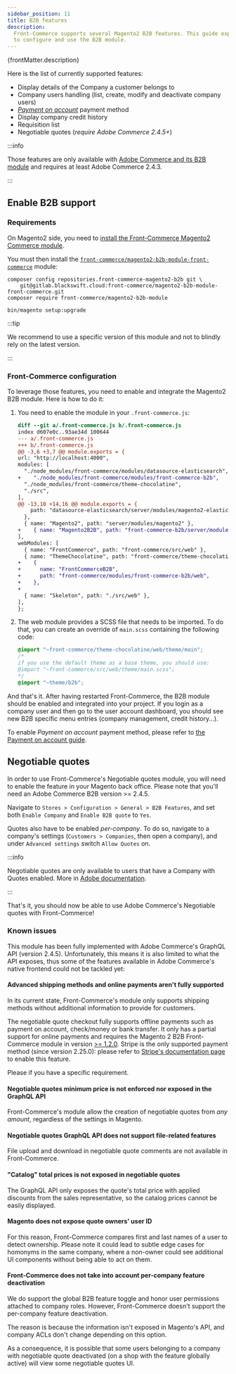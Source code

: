 ```yaml
---
sidebar_position: 11
title: B2B features
description:
  Front-Commerce supports several Magento2 B2B features. This guide explains how
  to configure and use the B2B module.
---
```



<SinceVersion tag="2.11" />

<p>{frontMatter.description}</p>

Here is the list of currently supported features:

- Display details of the Company a customer belongs to
- Company users handling (list, create, modify and deactivate company users)
- [_Payment on account_](/docs/2.x/advanced/payments/payment-on-account) payment
  method
- Display company credit history
- Requisition list
- Negotiable quotes (_require Adobe Commerce 2.4.5+_)

:::info

Those features are only available with
[Adobe Commerce and its B2B module](https://docs.magento.com/user-guide/getting-started.html#b2b-features)
and requires at least Adobe Commerce 2.4.3.

:::

## Enable B2B support

### Requirements

On Magento2 side, you need to
[install the Front-Commerce Magento2 Commerce module](/docs/2.x/magento2/commerce#magento2-commerce-module-installation).

You must then install the
[`front-commerce/magento2-b2b-module-front-commerce`](https://gitlab.blackswift.cloud/front-commerce/magento2-b2b-module-front-commerce)
module:

```shell
composer config repositories.front-commerce-magento2-b2b git \
    git@gitlab.blackswift.cloud:front-commerce/magento2-b2b-module-front-commerce.git
composer require front-commerce/magento2-b2b-module

bin/magento setup:upgrade
```

:::tip

We recommend to use a specific version of this module and not to blindly rely on
the latest version.

:::

### Front-Commerce configuration

To leverage those features, you need to enable and integrate the Magento2 B2B
module. Here is how to do it:

1. You need to enable the module in your `.front-commerce.js`:

   ```diff title=".front-commerce.js"
   diff --git a/.front-commerce.js b/.front-commerce.js
   index d607e0c..93ae34d 100644
   --- a/.front-commerce.js
   +++ b/.front-commerce.js
   @@ -3,6 +3,7 @@ module.exports = {
   url: "http://localhost:4000",
   modules: [
     "./node_modules/front-commerce/modules/datasource-elasticsearch",
   +    "./node_modules/front-commerce/modules/front-commerce-b2b",
     "./node_modules/front-commerce/theme-chocolatine",
     "./src",
   ],
   @@ -13,10 +14,16 @@ module.exports = {
       path: "datasource-elasticsearch/server/modules/magento2-elasticsearch",
     },
     { name: "Magento2", path: "server/modules/magento2" },
   +    { name: "Magento2B2B", path: "front-commerce-b2b/server/modules/magento2" },
   ],
   webModules: [
     { name: "FrontCommerce", path: "front-commerce/src/web" },
     { name: "ThemeChocolatine", path: "front-commerce/theme-chocolatine/web" },
   +    {
   +      name: "FrontCommerceB2B",
   +      path: "front-commerce/modules/front-commerce-b2b/web",
   +    },
   +
     { name: "Skeleton", path: "./src/web" },
   ],
   };
   ```

1. The web module provides a SCSS file that needs to be imported. To do that,
   you can create an override of `main.scss` containing the following code:

   ```scss title="src/web/theme/main.scss"
   @import "~front-commerce/theme-chocolatine/web/theme/main";
   /*
   if you use the default theme as a base theme, you should use:
   @import "~front-commerce/src/web/theme/main.scss";
   */
   @import "~theme/b2b";
   ```

And that's it. After having restarted Front-Commerce, the B2B module should be
enabled and integrated into your project. If you login as a company user and
then go to the user account dashboard, you should see new B2B specific menu
entries (company management, credit history…).

To enable _Payment on account_ payment method, please refer to
[the Payment on account guide](/docs/2.x/advanced/payments/payment-on-account).

## Negotiable quotes

<SinceVersion tag="2.23" />

In order to use Front-Commerce's Negotiable quotes module, you will need to
enable the feature in your Magento back office. Please note that you'll need an
Adobe Commerce B2B version >= 2.4.5.

Navigate to `Stores > Configuration > General > B2B Features`, and set both
`Enable Company` and `Enable B2B quote` to `Yes`.

Quotes also have to be enabled _per-company_. To do so, navigate to a company's
settings (`Customers > Companies`, then open a company), and under
`Advanced settings` switch `Allow Quotes` on.

:::info

Negotiable quotes are only available to users that have a Company with Quotes
enabled. More in
[Adobe documentation](https://experienceleague.adobe.com/docs/commerce-admin/b2b/quotes/configure-quotes.html).

:::

That's it, you should now be able to use Adobe Commerce's Negotiable quotes with
Front-Commerce!

### Known issues

This module has been fully implemented with Adobe Commerce's GraphQL API
(version 2.4.5). Unfortunately, this means it is also limited to what the API
exposes, thus some of the features available in Adobe Commerce's native frontend
could not be tackled yet:

#### Advanced shipping methods and online payments aren't fully supported

In its current state, Front-Commerce's module only supports shipping methods without additional information to provide for customers.

The negotiable quote checkout fully supports offline payments such as payment on account, check/money or bank transfer. It only has a partial support for online payments and requires the Magento 2 B2B Front-Commerce module in version [>= 1.2.0](https://gitlab.blackswift.cloud/front-commerce/magento2-b2b-module-front-commerce/-/releases/1.2.0). Stripe is the only supported payment method (since version 2.25.0): please refer to [Stripe's documentation page](/docs/2.x/advanced/payments/stripe#adobe-commerce-b2b) to enable this feature.

Please <ContactLink /> if you have a specific requirement.

#### Negotiable quotes minimum price is not enforced nor exposed in the GraphQL API

Front-Commerce's module allow the creation of negotiable quotes from _any
amount_, regardless of the settings in Magento.

#### Negotiable quotes GraphQL API does not support file-related features

File upload and download in negotiable quote comments are not available in
Front-Commerce.

#### "Catalog" total prices is not exposed in negotiable quotes

The GraphQL API only exposes the quote's total price with applied discounts from
the sales representative, so the catalog prices cannot be easily displayed.

#### Magento does not expose quote owners' user ID

For this reason, Front-Commerce compares first and last names of a user to
detect ownership. Please note it could lead to subtle edge cases for homonyms in
the same company, where a non-owner could see additional UI components without
being able to act on them.

#### Front-Commerce does not take into account per-company feature deactivation

We do support the global B2B feature toggle and honor user permissions attached to company roles.
However, Front-Commerce doesn't support the per-company feature deactivation.

The reason is because the information isn't exposed in Magento's API, and company ACLs don't change depending on this option.

As a consequence, it is possible that some users belonging to a company with negotiable quote deactivated (on a shop with the feature globally active) will view some negotiable quotes UI.
